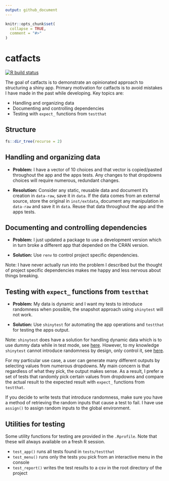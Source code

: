 ```yaml
---
output: github_document
---
```


<!-- README.md is generated from README.Rmd. Please edit that file -->

```r
knitr::opts_chunk$set(
  collapse = TRUE,
  comment = "#>"
)
```

# catfacts

<!-- badges: start -->
[![R build status](https://github.com/tyluRp/catfacts/workflows/R-CMD-check/badge.svg)](https://github.com/tyluRp/catfacts/actions)
<!-- badges: end -->

The goal of catfacts is to demonstrate an opinionated approach to structuring a shiny app. Primary motivation for catfacts is to avoid mistakes I have made in the past while developing. Key topics are:

* Handling and organizing data
* Documenting and controlling dependencies
* Testing with `expect_` functions from `testthat`

## Structure

```r
fs::dir_tree(recurse = 2)
```

## Handling and organizing data

* **Problem:** I have a vector of 10 choices and that vector is copied/pasted throughout the app and the apps tests. Any changes to that dropdowns choices will require numerous, redundant changes.

* **Resolution:** Consider any static, reusable data and document it's creation in `data-raw`, save it in `data`. If the data comes from an external source, store the original in `inst/extdata`, document any manipulation in `data-raw` and save it in `data`. Reuse that data throughout the app and the apps tests.

## Documenting and controlling dependencies

* **Problem:** I just updated a package to use a development version which in turn broke a different app that depended on the CRAN version.

* **Solution:** Use `renv` to control project specific dependencies. 

Note: I have never actually run into the problem I described but the thought of project specific dependencies makes me happy and less nervous about things breaking.

## Testing with `expect_` functions from `testthat`

* **Problem:** My data is dynamic and I want my tests to introduce randomness when possible, the snapshot approach using `shinytest` will not work.

* **Solution:** Use `shinytest` for automating the app operations and `testthat` for testing the apps output.

Note: `shinytest` does have a solution for handling dynamic data which is to use dummy data while in test mode, see [here](https://rstudio.github.io/shinytest/articles/in-depth.html#dealing-with-dynamic-data). However, to my knowledge `shinytest` cannot introduce randomness by design, only control it, see [here](https://rstudio.github.io/shinytest/articles/in-depth.html#controlling-randomness). 

For my particular use case, a user can generate many different outputs by selecting values from numerous dropdowns. My main concern is that regardless of what they pick, the output makes sense. As a result, I prefer a set of tests that randomly pick certain values from dropdowns and compare the actual result to the expected result with `expect_` functions from `testthat`.

If you decide to write tests that introduce randomness, make sure you have a method of retrieving the random inputs that cause a test to fail. I have use `assign()` to assign random inputs to the global environment.

## Utilities for testing

Some utility functions for testing are provided in the `.Rprofile`. Note that these will always available on a fresh R session.

* `test_app()` runs all tests found in `tests/testthat`
* `test_menu()` runs only the tests you pick from an interactive menu in the console
* `test_report()` writes the test results to a csv in the root directory of the project
